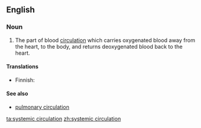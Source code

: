 ==English==

===Noun===
{{en-noun}}

# {{anatomy}} The part of blood [[circulation]] which carries oxygenated blood away from the heart, to the body, and returns deoxygenated blood back to the heart.

====Translations====
{{trans-top}}
* Finnish: {{t-|fi|suuri verenkierto}}
{{trans-mid}}
{{trans-bottom}}

====See also====
* [[pulmonary circulation]]

[[ta:systemic circulation]]
[[zh:systemic circulation]]